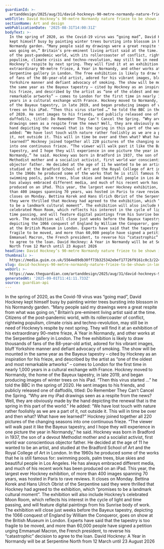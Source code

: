 ```yaml
---
guardianId: >-
  artanddesign/2025/aug/31/david-hockneys-90-metre-normandy-nature-frieze-to-be-shown-in-london
webTitle: David Hockney’s 90-metre Normandy nature frieze to be shown in London
sectionName: Art and design
webPublicationDate: '2025-08-31T14:00:31Z'
bodyText: >-
  In the spring of 2020, as the Covid-19 virus was “going mad”, David Hockney
  kept himself busy by painting winter trees bursting into blossom in his
  Normandy garden. “Many people said my drawings were a great respite from what
  was going on,” Britain’s pre-eminent living artist said at the time. Citizens
  of the post-pandemic world, with its rollercoaster of conflict, rightwing
  populism, climate crisis and techno-revolution, may still be in need of
  Hockney’s respite by next spring. They will find it at an exhibition of his
  extraordinary 90-metre frieze, A Year in Normandy, and other works at the
  Serpentine gallery in London. The free exhibition is likely to draw thousands
  of fans of the 88-year-old artist, adored for his vibrant images, bluff
  Yorkshire manner and defiant advocacy of smoking. The show will be mounted in
  the same year as the Bayeux tapestry – cited by Hockney as an inspiration for
  his frieze, and described by the artist as “one of the oldest and most
  remarkable artworks” – comes to London for the first time in nearly 1,000
  years in a cultural exchange with France. Hockney moved to Normandy, the home
  of the Bayeux tapestry, in late 2019, and began producing images of winter
  trees on his iPad. “Then this virus started …” he told the BBC in the spring
  of 2020. He sent images to his friends, and publicly released one of
  daffodils, titled: Do Remember They Can’t Cancel the Spring. “Why are my iPad
  drawings seen as a respite from the news? Well, they are obviously made by the
  hand depicting the renewal that is the spring in this part of the world.” He
  added: “We have lost touch with nature rather foolishly as we are a part of
  it, not outside it. This will in time be over and then what? What have we
  learned?” Hockney joined together all 220 pictures of the changing seasons
  into one continuous frieze. “The viewer will walk past it like the Bayeux
  tapestry, and I hope they will experience in one picture the year in
  Normandy,” he said. Hockney was born in Bradford in 1937, the son of a devout
  Methodist mother and a socialist activist, first world war conscientious
  objector father. He decided at the age of 11 he wanted to be an artist, and
  studied at the Bradford School of Art and the Royal College of Art in London.
  In the 1960s he produced some of the works that he is still famous for:
  swimming pools, palm trees, blue skies and beautiful people in Los Angeles. He
  has always embraced different media, and much of his recent work has been
  produced on an iPad. This year, the largest ever Hockney exhibition, of more
  than 400 images spanning 70 years, was hosted in Paris to rave reviews. It
  closes on Monday. Bettina Korek and Hans Ulrich Obrist of the Serpentine said
  they were thrilled that Hockney had agreed to the exhibition, which “promises
  to be a landmark cultural moment”. The exhibition will also include Hockney’s
  celebrated Moon Room, which reflects his interest in the cycle of light and
  time passing, and will feature digital paintings from his Sunrise body of
  work. The exhibition will close just weeks before the Bayeux tapestry,
  depicting the 1066 conquest of England by William the Conqueror, goes on show
  at the British Museum in London. Experts have said that the tapestry is too
  fragile to be moved, and more than 60,000 people have signed a petition urging
  Emmanuel Macron, the French president, to reverse his “catastrophic” decision
  to agree to the loan. David Hockney: A Year in Normandy will be at Serpentine
  North from 12 March until 23 August 2026
headline: David Hockney’s 90-metre Normandy nature frieze to be shown in London
thumbnail: >-
  https://media.guim.co.uk/5564e89db30ff73b325342ebef17726f9161c0c3/2248_0_2248_1800/500.jpg
slug: david-hockneys-90-metre-normandy-nature-frieze-to-be-shown-in-london
webUrl: >-
  https://www.theguardian.com/artanddesign/2025/aug/31/david-hockneys-90-metre-normandy-nature-frieze-to-be-shown-in-london
generatedAt: '2025-09-01T11:41:11.733Z'
source: guardian-api
---
```

In the spring of 2020, as the Covid-19 virus was “going mad”, David Hockney kept himself busy by painting winter trees bursting into blossom in his Normandy garden. “Many people said my drawings were a great respite from what was going on,” Britain’s pre-eminent living artist said at the time. Citizens of the post-pandemic world, with its rollercoaster of conflict, rightwing populism, climate crisis and techno-revolution, may still be in need of Hockney’s respite by next spring. They will find it at an exhibition of his extraordinary 90-metre frieze, A Year in Normandy, and other works at the Serpentine gallery in London. The free exhibition is likely to draw thousands of fans of the 88-year-old artist, adored for his vibrant images, bluff Yorkshire manner and defiant advocacy of smoking. The show will be mounted in the same year as the Bayeux tapestry – cited by Hockney as an inspiration for his frieze, and described by the artist as “one of the oldest and most remarkable artworks” – comes to London for the first time in nearly 1,000 years in a cultural exchange with France. Hockney moved to Normandy, the home of the Bayeux tapestry, in late 2019, and began producing images of winter trees on his iPad. “Then this virus started …” he told the BBC in the spring of 2020. He sent images to his friends, and publicly released one of daffodils, titled: Do Remember They Can’t Cancel the Spring. “Why are my iPad drawings seen as a respite from the news? Well, they are obviously made by the hand depicting the renewal that is the spring in this part of the world.” He added: “We have lost touch with nature rather foolishly as we are a part of it, not outside it. This will in time be over and then what? What have we learned?” Hockney joined together all 220 pictures of the changing seasons into one continuous frieze. “The viewer will walk past it like the Bayeux tapestry, and I hope they will experience in one picture the year in Normandy,” he said. Hockney was born in Bradford in 1937, the son of a devout Methodist mother and a socialist activist, first world war conscientious objector father. He decided at the age of 11 he wanted to be an artist, and studied at the Bradford School of Art and the Royal College of Art in London. In the 1960s he produced some of the works that he is still famous for: swimming pools, palm trees, blue skies and beautiful people in Los Angeles. He has always embraced different media, and much of his recent work has been produced on an iPad. This year, the largest ever Hockney exhibition, of more than 400 images spanning 70 years, was hosted in Paris to rave reviews. It closes on Monday. Bettina Korek and Hans Ulrich Obrist of the Serpentine said they were thrilled that Hockney had agreed to the exhibition, which “promises to be a landmark cultural moment”. The exhibition will also include Hockney’s celebrated Moon Room, which reflects his interest in the cycle of light and time passing, and will feature digital paintings from his Sunrise body of work. The exhibition will close just weeks before the Bayeux tapestry, depicting the 1066 conquest of England by William the Conqueror, goes on show at the British Museum in London. Experts have said that the tapestry is too fragile to be moved, and more than 60,000 people have signed a petition urging Emmanuel Macron, the French president, to reverse his “catastrophic” decision to agree to the loan. David Hockney: A Year in Normandy will be at Serpentine North from 12 March until 23 August 2026
